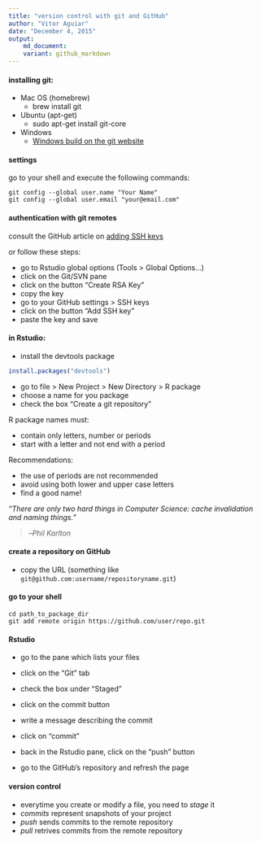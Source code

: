```yaml
---
title: "version control with git and GitHub"
author: "Vitor Aguiar"
date: "December 4, 2015"
output: 
    md_document:
    variant: github_markdown
---
```


#### installing git:

- Mac OS (homebrew)
    - brew install git
    
- Ubuntu (apt-get)
    - sudo apt-get install git-core
    
- Windows
    - [Windows build on the git website](https://git-scm.com)
    
#### settings

go to your shell and execute the following commands:

```
git config --global user.name "Your Name"
git config --global user.email "your@email.com"    
```

#### authentication with git remotes

consult the GitHub article on [adding SSH keys](https://help.github.com/articles/generating-ssh-keys/#platform-all) 

or follow these steps:

- go to Rstudio global options (Tools > Global Options...)
- click on the Git/SVN pane
- click on the button "Create RSA Key"
- copy the key
- go to your GitHub settings > SSH keys
- click on the button "Add SSH key"
- paste the key and save

#### in Rstudio:

- install the devtools package

```r
install.packages("devtools")
```

- go to file > New Project > New Directory > R package
- choose a name for you package
- check the box "Create a git repository"

R package names must:

- contain only letters, number or periods
- start with a letter and not end with a period

Recommendations:

- the use of periods are not recommended
- avoid using both lower and upper case letters
- find a good name!

*"There are only two hard things in Computer Science: cache invalidation and naming things."*

> --<cite>Phil Karlton</cite>

#### create a repository on GitHub

- copy the URL (something like `git@github.com:username/repositoryname.git`)

#### go to your shell

```
cd path_to_package_dir
git add remote origin https://github.com/user/repo.git
```

#### Rstudio

- go to the pane which lists your files
- click on the "Git" tab
- check the box under "Staged"
- click on the commit button
- write a message describing the commit
- click on "commit"
- back in the Rstudio pane, click on the "push" button

- go to the GitHub's repository and refresh the page

#### version control

- everytime you create or modify a file, you need to *stage* it
- *commits* represent snapshots of your project
- *push* sends commits to the remote repository
- *pull* retrives commits from the remote repository
